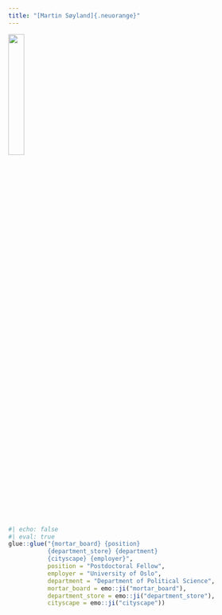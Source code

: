 ```yaml
---
title: "[Martin Søyland]{.neuorange}"
---
```


![](ms.jpeg){width=25%}
    
```r
#| echo: false
#| eval: true
glue::glue("{mortar_board} {position}
           {department_store} {department}
           {cityscape} {employer}",
           position = "Postdoctoral Fellow",
           employer = "University of Oslo",
           department = "Department of Political Science",
           mortar_board = emo::ji("mortar_board"),
           department_store = emo::ji("department_store"),
           cityscape = emo::ji("cityscape"))
```